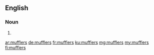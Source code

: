 ==English==

===Noun===
{{head|en|plural}}

# {{plural of|muffler|lang=en}}

[[ar:mufflers]]
[[de:mufflers]]
[[fr:mufflers]]
[[ku:mufflers]]
[[mg:mufflers]]
[[my:mufflers]]
[[fi:mufflers]]